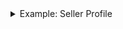 [List Profiles]: /api-reference/profiles/list-profiles
[Create Profile]: /api-reference/profiles/create-profile

<details>
<summary id="create-profile">Example: Seller Profile</summary>

Use [Create Profile] to represent the seller.

```shell
curl --location 'https://api.sandbox.paxos.com/v2/profiles' \
--header 'Content-Type: application/json' \
--header 'Accept: application/json' \
--header 'Authorization: Bearer {access_token}' \
--data '{
  "nickname": "Seller A",
  "description": "Stablecoin Pay-in and Refunds."
}'
```
Save the `id` (`profile_id`) from the response, it will be used throughout this guide.

```json
{
    //highlight-next-line
    "id": "eb1dbb95-8e22-471b-9ded-40bbfe309037",
    "nickname": "Seller A",
    "type": "NORMAL"
}
```

Use [List Profiles] to retrieve the Profile ID when needed.

</details>